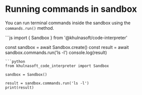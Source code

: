 # Running commands in sandbox

You can run terminal commands inside the sandbox using the `commands.run()` method.

<CodeGroup>
```js
import { Sandbox } from '@khulnasoft/code-interpreter'

const sandbox = await Sandbox.create()
const result = await sandbox.commands.run('ls -l')
console.log(result)
```
```python
from khulnasoft_code_interpreter import Sandbox

sandbox = Sandbox()

result = sandbox.commands.run('ls -l')
print(result)
```
</CodeGroup>
